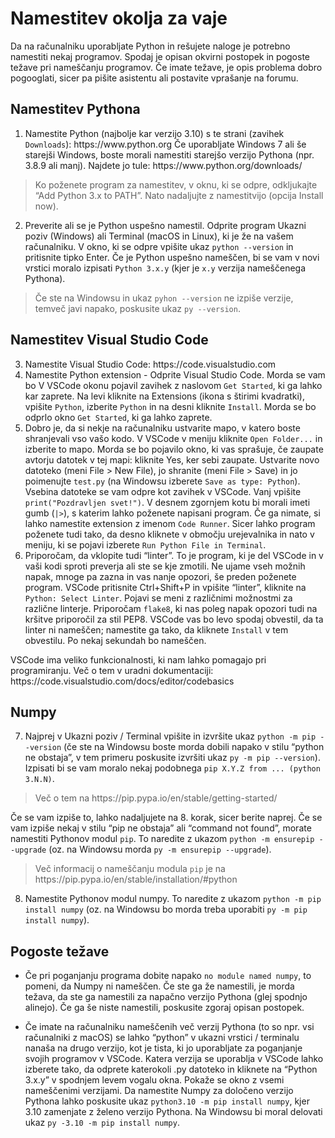 # Namestitev okolja za vaje

Da na računalniku uporabljate Python in rešujete naloge je potrebno namestiti
nekaj programov. Spodaj je opisan okvirni postopek in pogoste težave pri nameščanju
programov. Če imate težave, je opis problema dobro pogooglati, sicer pa pišite 
asistentu ali postavite vprašanje na forumu.

## Namestitev Pythona

1. Namestite Python (najbolje kar verzijo 3.10) s te strani (zavihek `Downloads`): https://www.python.org
Če uporabljate Windows 7 ali še starejši Windows, boste morali namestiti 
starejšo verzijo Pythona (npr. 3.8.9 ali manj). Najdete jo tule: https://www.python.org/downloads/

> Ko poženete program za namestitev, v oknu, ki se odpre, odkljukajte 
> "Add Python 3.x to PATH".
> Nato nadaljujte z namestitvijo (opcija Install now).

2. Preverite ali se je Python uspešno namestil. Odprite program Ukazni poziv (Windows) 
ali Terminal (macOS in Linux), ki je že na vašem računalniku. V okno, ki se odpre 
vpišite ukaz `python --version` in pritisnite tipko Enter. Če je Python 
uspešno nameščen, bi se vam v novi vrstici moralo izpisati `Python 3.x.y` 
(kjer je `x.y` verzija nameščenega Pythona).

> Če ste na Windowsu in ukaz `pyhon --version` ne izpiše verzije, temveč javi napako, poskusite ukaz `py --version`.

## Namestitev Visual Studio Code

3. Namestite Visual Studio Code: https://code.visualstudio.com
4. Namestite Python extension - Odprite Visual Studio Code. Morda se vam bo V 
VSCode okonu pojavil zavihek z naslovom `Get Started`, ki ga lahko kar zaprete. 
Na levi kliknite na Extensions (ikona s štirimi kvadratki), vpišite `Python`, 
izberite `Python` in na desni kliknite `Install`. Morda se bo odprlo okno 
`Get Started`, ki ga lahko zaprete.
5. Dobro je, da si nekje na računalniku ustvarite mapo, v katero boste shranjevali 
vso vašo kodo. V VSCode v meniju kliknite `Open Folder...` in izberite to mapo. 
Morda se bo pojavilo okno, ki vas sprašuje, če zaupate avtorju datotek
v tej mapi: kliknite Yes, ker sebi zaupate. Ustvarite novo datoteko 
(meni File > New File), jo shranite (meni File > Save) in jo poimenujte 
`test.py` (na Windowsu izberete `Save as type: Python`). Vsebina datoteke se vam 
odpre kot zavihek v VSCode. Vanj vpišite `print("Pozdravljen svet!")`. V desnem 
zgornjem kotu bi morali imeti gumb (`|>`), s katerim lahko poženete napisani program.
Če ga nimate, si lahko namestite extension z imenom `Code Runner`. Sicer lahko 
program poženete tudi tako, da desno kliknete v območju urejevalnika in nato v 
meniju, ki se pojavi izberete `Run Python File in Terminal`.
6. Priporočam, da vklopite tudi "linter". To je program, ki je del VSCode in 
v vaši kodi sproti preverja ali ste se kje zmotili. Ne ujame vseh možnih napak, 
mnoge pa zazna in vas nanje opozori, še preden poženete program.
VSCode pritisnite Ctrl+Shift+P in vpišite "linter", kliknite na 
`Python: Select Linter`. Pojavi se meni z različnimi možnostmi za različne linterje. 
Priporočam `flake8`, ki nas poleg napak opozori tudi na kršitve priporočil za stil 
PEP8. VSCode vas bo levo spodaj obvestil, da ta linter ni nameščen; 
namestite ga tako, da kliknete `Install` v tem obvestilu. Po nekaj sekundah bo nameščen.

VSCode ima veliko funkcionalnosti, ki nam lahko pomagajo pri programiranju. 
Več o tem v uradni dokumentaciji: https://code.visualstudio.com/docs/editor/codebasics

## Numpy

7. Najprej v Ukazni poziv / Terminal vpišite in izvršite ukaz `python -m pip --version` 
(če ste na Windowsu boste morda dobili napako v stilu "python ne obstaja", 
v tem primeru poskusite izvršiti ukaz `py -m pip --version`).
Izpisati bi se vam moralo nekaj podobnega `pip X.Y.Z from ... (python 3.N.N)`. 

> Več o tem na https://pip.pypa.io/en/stable/getting-started/

Če se vam izpiše to, lahko nadaljujete na 8. korak, sicer berite naprej. 
Če se vam izpiše nekaj v stilu "pip ne obstaja" ali "command not found", 
morate namestiti Pythonov modul `pip`. To naredite z ukazom 
`python -m ensurepip --upgrade` (oz. na Windowsu morda `py -m ensurepip --upgrade`).

> Več informacij o nameščanju modula `pip` je na https://pip.pypa.io/en/stable/installation/#python

8. Namestite Pythonov modul numpy. To naredite z ukazom `python -m pip install numpy` 
(oz. na Windowsu bo morda treba uporabiti `py -m pip install numpy`).

## Pogoste težave

- Če pri poganjanju programa dobite napako `no module named numpy`, to pomeni, da Numpy ni nameščen. Če ste ga že namestili, je morda težava, da ste ga namestili za napačno verzijo Pythona (glej spodnjo alinejo). Če ga še niste namestili, poskusite zgoraj opisan postopek.

- Če imate na računalniku nameščenih več verzij Pythona (to so npr. vsi računalniki z macOS) se lahko "python" v ukazni vrstici / terminalu nanaša na drugo verzijo, kot je tista, ki jo uporabljate za poganjanje svojih programov v VSCode. Katera verzija se uporablja v VSCode lahko izberete tako, da odprete katerokoli .py datoteko in kliknete na "Python 3.x.y" v spodnjem levem vogalu okna. Pokaže se okno z vsemi nameščenimi verzijami. Da namestite Numpy za določeno verzijo Pythona lahko poskusite ukaz `python3.10 -m pip install numpy`, kjer 3.10 zamenjate z želeno verzijo Pythona. Na Windowsu bi moral delovati ukaz `py -3.10 -m pip install numpy`.

